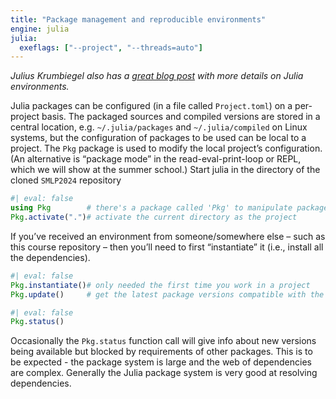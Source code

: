 ```yaml
---
title: "Package management and reproducible environments"
engine: julia
julia:
  exeflags: ["--project", "--threads=auto"]
---
```


*Julius Krumbiegel also has a [great blog post](https://jkrumbiegel.com/pages/2022-08-26-pkg-introduction/) with more details on Julia environments.*

Julia packages can be configured (in a file called `Project.toml`) on a per-project basis.
The packaged sources and compiled versions are stored in a central location, e.g. `~/.julia/packages` and `~/.julia/compiled` on Linux systems, but the configuration of packages to be used can be local to a project.
The `Pkg` package is used to modify the local project's configuration.
(An alternative is "package mode" in the read-eval-print-loop or REPL, which we will show at the summer school.)
Start julia in the directory of the cloned `SMLP2024` repository
```julia
#| eval: false
using Pkg        # there's a package called 'Pkg' to manipulate package configs
Pkg.activate(".")# activate the current directory as the project
```

If you've received an environment from someone/somewhere else -- such as this course repository -- then you'll need to first "instantiate" it (i.e., install all the dependencies).

```julia
#| eval: false
Pkg.instantiate()# only needed the first time you work in a project
Pkg.update()     # get the latest package versions compatible with the project
```

```julia
#| eval: false
Pkg.status()
```

Occasionally the `Pkg.status` function call will give info about new versions being available but blocked by requirements of other packages.
This is to be expected - the package system is large and the web of dependencies are complex.
Generally the Julia package system is very good at resolving dependencies.
